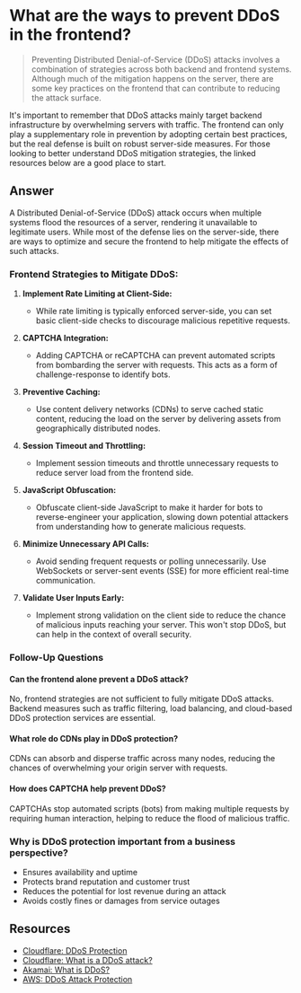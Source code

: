 
# What are the ways to prevent DDoS in the frontend?

> Preventing Distributed Denial-of-Service (DDoS) attacks involves a combination of strategies across both backend and frontend systems. Although much of the mitigation happens on the server, there are some key practices on the frontend that can contribute to reducing the attack surface.

<Callout type="warning">
It's important to remember that DDoS attacks mainly target backend infrastructure by overwhelming servers with traffic. The frontend can only play a supplementary role in prevention by adopting certain best practices, but the real defense is built on robust server-side measures. 
For those looking to better understand DDoS mitigation strategies, the linked resources below are a good place to start. 
</Callout>

## Answer

A Distributed Denial-of-Service (DDoS) attack occurs when multiple systems flood the resources of a server, rendering it unavailable to legitimate users. While most of the defense lies on the server-side, there are ways to optimize and secure the frontend to help mitigate the effects of such attacks.

### Frontend Strategies to Mitigate DDoS:

1. **Implement Rate Limiting at Client-Side:**
   - While rate limiting is typically enforced server-side, you can set basic client-side checks to discourage malicious repetitive requests.
   
2. **CAPTCHA Integration:**
   - Adding CAPTCHA or reCAPTCHA can prevent automated scripts from bombarding the server with requests. This acts as a form of challenge-response to identify bots.

3. **Preventive Caching:**
   - Use content delivery networks (CDNs) to serve cached static content, reducing the load on the server by delivering assets from geographically distributed nodes.

4. **Session Timeout and Throttling:**
   - Implement session timeouts and throttle unnecessary requests to reduce server load from the frontend side.

5. **JavaScript Obfuscation:**
   - Obfuscate client-side JavaScript to make it harder for bots to reverse-engineer your application, slowing down potential attackers from understanding how to generate malicious requests.

6. **Minimize Unnecessary API Calls:**
   - Avoid sending frequent requests or polling unnecessarily. Use WebSockets or server-sent events (SSE) for more efficient real-time communication.

7. **Validate User Inputs Early:**
   - Implement strong validation on the client side to reduce the chance of malicious inputs reaching your server. This won't stop DDoS, but can help in the context of overall security.

### Follow-Up Questions

#### Can the frontend alone prevent a DDoS attack?

No, frontend strategies are not sufficient to fully mitigate DDoS attacks. Backend measures such as traffic filtering, load balancing, and cloud-based DDoS protection services are essential.

#### What role do CDNs play in DDoS protection?

CDNs can absorb and disperse traffic across many nodes, reducing the chances of overwhelming your origin server with requests.

#### How does CAPTCHA help prevent DDoS?

CAPTCHAs stop automated scripts (bots) from making multiple requests by requiring human interaction, helping to reduce the flood of malicious traffic.

### Why is DDoS protection important from a business perspective?

- Ensures availability and uptime
- Protects brand reputation and customer trust
- Reduces the potential for lost revenue during an attack
- Avoids costly fines or damages from service outages

## Resources

- [Cloudflare: DDoS Protection](https://www.cloudflare.com/ddos/)
- [Cloudflare: What is a DDoS attack?](https://www.cloudflare.com/learning/ddos/what-is-a-ddos-attack/)
- [Akamai: What is DDoS?](https://www.akamai.com/glossary/what-is-ddos)
- [AWS: DDoS Attack Protection](https://aws.amazon.com/shield/ddos-attack-protection/)
